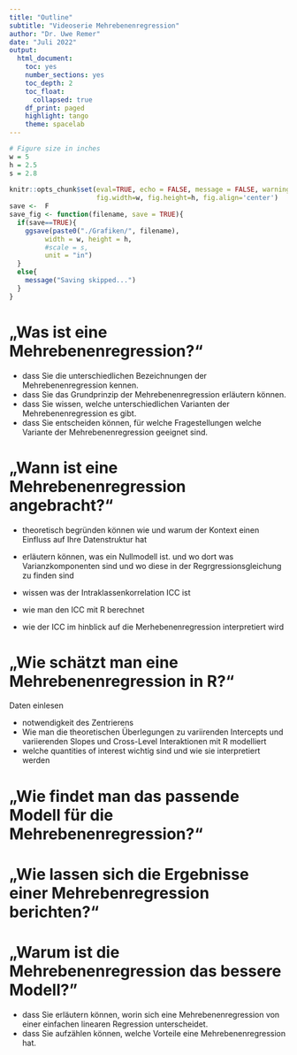 ```yaml
---
title: "Outline"
subtitle: "Videoserie Mehrebenenregression"
author: "Dr. Uwe Remer"
date: "Juli 2022"
output:
  html_document:
    toc: yes
    number_sections: yes
    toc_depth: 2
    toc_float:
      collapsed: true
    df_print: paged
    highlight: tango
    theme: spacelab
---
```


```r
# Figure size in inches
w = 5
h = 2.5
s = 2.8
    
knitr::opts_chunk$set(eval=TRUE, echo = FALSE, message = FALSE, warning = FALSE,
                      fig.width=w, fig.height=h, fig.align='center')
save <-  F
save_fig <- function(filename, save = TRUE){
  if(save==TRUE){
    ggsave(paste0("./Grafiken/", filename), 
         width = w, height = h,
         #scale = s,       
         unit = "in")
  }
  else{
    message("Saving skipped...")
  }
}
```


# „Was ist eine Mehrebenenregression?“

- dass Sie die unterschiedlichen Bezeichnungen der Mehrebenenregression kennen.
- dass Sie das Grundprinzip der Mehrebenenregression erläutern können.
- dass Sie wissen, welche unterschiedlichen Varianten der Mehrebenenregression es gibt.
- dass Sie entscheiden können, für welche Fragestellungen welche Variante der Mehrebenenregression geeignet sind.




# „Wann ist eine Mehrebenenregression angebracht?“ 

- theoretisch begründen können wie und warum der Kontext einen Einfluss auf Ihre Datenstruktur hat
- erläutern können, was ein Nullmodell ist. und wo dort was Varianzkomponenten sind und wo diese in der Regrgressionsgleichung zu finden sind

- wissen was der Intraklassenkorrelation ICC ist
- wie man den ICC mit R berechnet
- wie der ICC im hinblick auf die Merhebenenregression interpretiert wird 



# „Wie schätzt man eine Mehrebenenregression in R?“

Daten einlesen

- notwendigkeit des Zentrierens
- Wie man die theoretischen Überlegungen zu variirenden Intercepts und variierenden Slopes und Cross-Level Interaktionen mit R modelliert
- welche quantities of interest wichtig sind und wie sie interpretiert werden


# „Wie findet man das passende Modell für die Mehrebenenregression?“ 


# „Wie lassen sich die Ergebnisse einer Mehrebenregression berichten?“




# „Warum ist die Mehrebenenregression das bessere Modell?"

- dass Sie erläutern können, worin sich eine Mehrebenenregression von einer einfachen linearen Regression unterscheidet.
- dass Sie aufzählen können, welche Vorteile eine Mehrebenenregression hat.